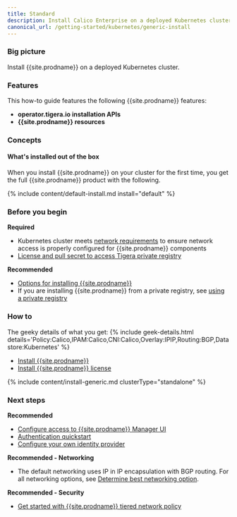 ```yaml
---
title: Standard
description: Install Calico Enterprise on a deployed Kubernetes cluster for on-premises deployments.
canonical_url: /getting-started/kubernetes/generic-install
---
```


### Big picture

Install {{site.prodname}} on a deployed Kubernetes cluster.

### Features

This how-to guide features the following {{site.prodname}} features:

- **operator.tigera.io installation APIs** 
- **{{site.prodname}} resources**

### Concepts

#### What's installed out of the box

When you install {{site.prodname}} on your cluster for the first time, you get the full {{site.prodname}} product with the following.

{% include content/default-install.md install="default" %}

### Before you begin

**Required**

- Kubernetes cluster meets [network requirements]({{site.baseurl}}/getting-started/kubernetes/requirements#network-requirements) to ensure network access is properly configured for {{site.prodname}} components
- [License and pull secret to access Tigera private registry]({{site.baseurl}}/getting-started/calico-enterprise)

**Recommended**

- [Options for installing {{site.prodname}}]({{site.baseurl}}/getting-started/options-install)
- If you are installing {{site.prodname}} from a private registry, see [using a private registry]({{site.baseurl}}/getting-started/private-registry)

### How to

The geeky details of what you get:
{% include geek-details.html details='Policy:Calico,IPAM:Calico,CNI:Calico,Overlay:IPIP,Routing:BGP,Datastore:Kubernetes' %}

- [Install {{site.prodname}}](#install-calico-enterprise)
- [Install {{site.prodname}} license](#install-calico-enterprise-license)

{% include content/install-generic.md clusterType="standalone" %}

### Next steps

**Recommended**

- [Configure access to {{site.prodname}} Manager UI]({{site.baseurl}}/getting-started/cnx/access-the-manager)
- [Authentication quickstart]({{site.baseurl}}/getting-started/cnx/authentication-quickstart)
- [Configure your own identity provider]({{site.baseurl}}/getting-started/cnx/configure-identity-provider)

**Recommended - Networking**

- The default networking uses IP in IP encapsulation with BGP routing. For all networking options, see [Determine best networking option]({{site.baseurl}}/networking/determine-best-networking).

**Recommended - Security**

- [Get started with {{site.prodname}} tiered network policy]({{site.baseurl}}/security/tiered-policy)
